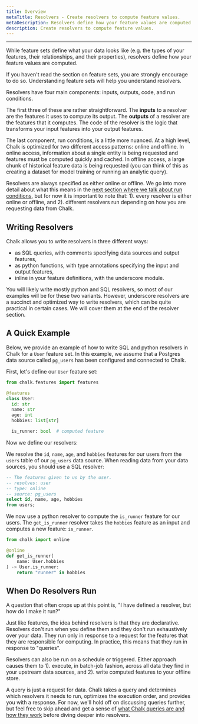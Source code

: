 ```yaml
---
title: Overview
metaTitle: Resolvers - Create resolvers to compute feature values.
metaDescription: Resolvers define how your feature values are computed. Resolvers can be written in Python or SQL.
description: Create resolvers to compute feature values.
---
```



---

While feature sets define what your data looks like (e.g. the types of your features,
their relationships, and their properties), resolvers define how your feature values
are computed.

<TipInfo>
    If you haven't read the section on feature sets, you are strongly encourage to do so. Understanding feature sets
    will help you understand resolvers.
</TipInfo>

Resolvers have four main components: inputs, outputs, code, and run conditions.

The first three of these are rather straightforward. The **inputs** to a resolver
are the features it uses to compute its output. The **outputs** of a resolver
are the features that it computes. The code of the resolver is the logic that
transforms your input features into your output features.

The last component, run conditions, is a little more nuanced. At a high level,
Chalk is optimized for two different access patterns: online and offline. In online
access, information about a single entity is being requested and features must be
computed quickly and cached. In offline access, a large chunk of historical
feature data is being requested (you can think of this as creating a dataset for model
training or running an analytic query).

Resolvers are always specified as either online or offline. We go into more detail
about what this means in the [next section where we talk about run conditions](/docs/resolver-online-offline),
but for now it is important to note that: 1). every resolver is either online or offline, and 2). different
resolvers run depending on how you are requesting data from Chalk.

## Writing Resolvers

Chalk allows you to write resolvers in three different ways:
- as SQL queries, with comments specifying data sources and output features,
- as python functions, with type annotations specifying the input and output features,
- inline in your feature definitions, with the underscore module.

<TipInfo>
    You will likely write mostly python and SQL resolvers, so most of our examples
    will be for these two variants. However, underscore resolvers are a succinct and
    optimized way to write resolvers, which can be quite practical in certain cases.
    We will cover them at the end of the resolver section.
</TipInfo>

## A Quick Example

Below, we provide an example of how to write SQL and python resolvers in Chalk
for a `User` feature set. In this example, we assume that a Postgres data source
called `pg_users` has been configured and connected to Chalk.

First, let's define our `User` feature set:

```python src/user.py
from chalk.features import features

@features
class User:
  id: str
  name: str
  age: int
  hobbies: list[str]

  is_runner: bool  # computed feature
```

Now we define our resolvers:

We resolve the `id`, `name`, `age`, and `hobbies` features for our users from the
`users` table of our `pg_users` data source. When reading data from your data
sources, you should use a SQL resolver:

```sql src/get_user.chalk.sql
-- The features given to us by the user.
-- resolves: user
-- type: online
-- source: pg_users
select id, name, age, hobbies
from users;
```

We now use a python resolver to compute the `is_runner` feature for our users.
The `get_is_runner` resolver takes the `hobbies` feature as an input and computes
a new feature: `is_runner`.

```python
from chalk import online

@online
def get_is_runner(
    name: User.hobbies
) -> User.is_runner:
    return "runner" in hobbies
```

## When Do Resolvers Run

A question that often crops up at this point is, "I have defined a resolver, but how do
I make it run?"

Just like features, the idea behind resolvers is that they are declarative. Resolvers
don't run when you define them and they don't run exhaustively over your data. They run
only in response to a request for the features that they are responsible for computing. In
practice, this means that they run in response to "queries".

<TipInfo>
    Resolvers can also be run on a schedule or triggered. Either approach causes them
    to 1). execute, in batch-job fashion, across all data they find in your upstream
    data sources, and 2). write computed features to your offline store.
</TipInfo>

A query is just a request for data. Chalk takes a query and determines which resolvers it
needs to run, optimizes the execution order, and provides you with a response. For now, we'll
hold off on discussing queries further, but feel free to skip ahead and
get a sense of [what Chalk queries are and how they work](/docs/query-overview) before diving
deeper into resolvers.
